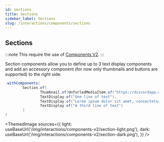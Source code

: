 ```yaml
---
id: sections
title: Sections
sidebar_label: Sections
slug: /interactions/components/sections
---
```




## Sections

:::note
This require the use of [Components V2](/interactions/components-v2).
:::

Section components allow you to define up to 3 text display components and add an accessory component (for now only thumbnails and buttons are supported) to the right side.

```Java
.withComponents(
        Section.of(
                Thumbnail.of(UnfurledMediaItem.of("https://discordapp.com/assets/f78426a064bc9dd24847519259bc42af.png")),
                TextDisplay.of("One line of text"),
                TextDisplay.of("Lorem ipsum dolor sit amet, consectetur adipiscing elit. Donec vitae mi ex. Sed a congue arcu. Donec tincidunt ipsum id imperdiet laoreet. Suspendisse malesuada pharetra porta. Sed iaculis sit amet ipsum a ullamcorper. Phasellus vel ornare orci. Etiam ac turpis ut lacus finibus semper non id elit. Morbi lectus lacus, pulvinar id quam vel, euismod cursus nibh. Sed in justo ac arcu eleifend efficitur. Phasellus eget quam nec ligula viverra venenatis. Integer sit amet mi lacinia, tempor urna a, facilisis dolor. Morbi eu pellentesque augue. Integer quam tortor, pulvinar ut consequat aliquam, tristique molestie nisl."),
                TextDisplay.of("A third line of text")
        )
)
```

<ThemedImage
    sources={{
        light: useBaseUrl('/img/interactions/components-v2/section-light.png'),
        dark: useBaseUrl('/img/interactions/components-v2/section-dark.png'),
    }}
/>
